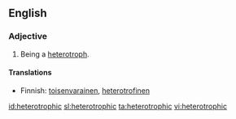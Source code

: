 ==English==
===Adjective===
{{en-adj|-}}

# Being a [[heterotroph]].

====Translations====
{{top}}
*Finnish: [[toisenvarainen]], [[heterotrofinen]]
{{bottom}}

[[id:heterotrophic]]
[[sl:heterotrophic]]
[[ta:heterotrophic]]
[[vi:heterotrophic]]
